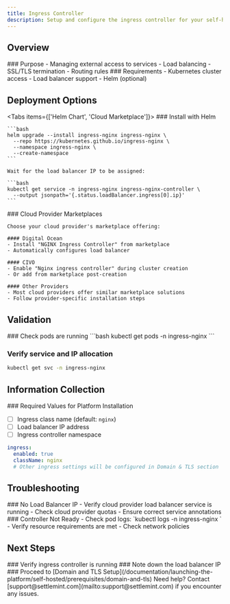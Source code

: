 ```yaml
---
title: Ingress Controller
description: Setup and configure the ingress controller for your self-hosted platform
---
```



## Overview

<div className="grid grid-cols-1 md:grid-cols-2 gap-6 mb-8">
  <Card>
    ### Purpose
    - Managing external access to services
    - Load balancing
    - SSL/TLS termination
    - Routing rules
  </Card>

  <Card>
    ### Requirements
    - Kubernetes cluster access
    - Load balancer support
    - Helm (optional)
  </Card>
</div>

## Deployment Options

<Tabs items={['Helm Chart', 'Cloud Marketplace']}>
  <Tab value="Helm Chart">
    ### Install with Helm

    ```bash
    helm upgrade --install ingress-nginx ingress-nginx \
      --repo https://kubernetes.github.io/ingress-nginx \
      --namespace ingress-nginx \
      --create-namespace
    ```

    Wait for the load balancer IP to be assigned:

    ```bash
    kubectl get service -n ingress-nginx ingress-nginx-controller \
      --output jsonpath='{.status.loadBalancer.ingress[0].ip}'
    ```

  </Tab>

  <Tab value="Cloud Marketplace">
    ### Cloud Provider Marketplaces

    Choose your cloud provider's marketplace offering:

    #### Digital Ocean
    - Install "NGINX Ingress Controller" from marketplace
    - Automatically configures load balancer

    #### CIVO
    - Enable "Nginx ingress controller" during cluster creation
    - Or add from marketplace post-creation

    #### Other Providers
    - Most cloud providers offer similar marketplace solutions
    - Follow provider-specific installation steps

  </Tab>
</Tabs>

## Validation

<Steps>
  ### Check pods are running
  ```bash
  kubectl get pods -n ingress-nginx
  ```

### Verify service and IP allocation

```bash
kubectl get svc -n ingress-nginx
```

</Steps>

## Information Collection

<Callout type="success">
### Required Values for Platform Installation

- [ ] Ingress class name (default: `nginx`)
- [ ] Load balancer IP address
- [ ] Ingress controller namespace

```yaml
ingress:
  enabled: true
  className: nginx
  # Other ingress settings will be configured in Domain & TLS section
```

</Callout>

## Troubleshooting

<div className="grid grid-cols-1 md:grid-cols-2 gap-6 mb-8">
  <Card>
    ### No Load Balancer IP
    - Verify cloud provider load balancer service is running
    - Check cloud provider quotas
    - Ensure correct service annotations
  </Card>

  <Card>
    ### Controller Not Ready
    - Check pod logs: `kubectl logs -n ingress-nginx <pod-name>`
    - Verify resource requirements are met
    - Check network policies
  </Card>
</div>

## Next Steps

<Steps>
  ### Verify ingress controller is running ### Note down the load balancer IP
  ### Proceed to [Domain and TLS
  Setup](/documentation/launching-the-platform/self-hosted/prerequisites/domain-and-tls)
</Steps>

<Callout type="info">
  Need help? Contact [support@settlemint.com](mailto:support@settlemint.com) if
  you encounter any issues.
</Callout>
